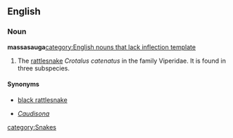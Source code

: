 ==English==
{{wikipedia}}
===Noun===
'''massasauga'''[[category:English nouns that lack inflection template]]

#{{zoology}} The [[rattlesnake]] ''Crotalus catenatus'' in the family Viperidae.  It is found in three subspecies.
====Synonyms====
*{{qualifier|dated}} [[black rattlesnake]]
*{{qualifier|taxonomic genus}} ''[[Caudisona]]''

[[category:Snakes]]